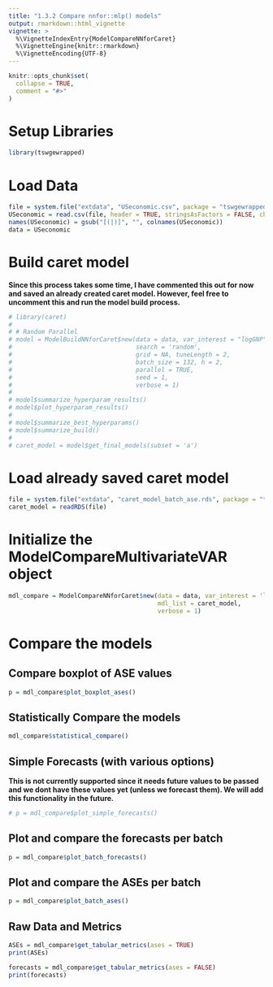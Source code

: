 ```yaml
---
title: "1.3.2 Compare nnfor::mlp() models"
output: rmarkdown::html_vignette
vignette: >
  %\VignetteIndexEntry{ModelCompareNNforCaret}
  %\VignetteEngine{knitr::rmarkdown}
  %\VignetteEncoding{UTF-8}
---
```


```r
knitr::opts_chunk$set(
  collapse = TRUE,
  comment = "#>"
)
```

# Setup Libraries
```r
library(tswgewrapped)
```

# Load Data
```r
file = system.file("extdata", "USeconomic.csv", package = "tswgewrapped", mustWork = TRUE)
USeconomic = read.csv(file, header = TRUE, stringsAsFactors = FALSE, check.names = FALSE)
names(USeconomic) = gsub("[(|)]", "", colnames(USeconomic))
data = USeconomic
```

# Build caret model

**Since this process takes some time, I have commented this out for now and saved an already created caret model. However, feel free to uncomment this and run the model build process.**

```r
# library(caret)
# 
# # Random Parallel
# model = ModelBuildNNforCaret$new(data = data, var_interest = "logGNP", m = 2,
#                                  search = 'random',
#                                  grid = NA, tuneLength = 2,
#                                  batch_size = 132, h = 2,
#                                  parallel = TRUE,
#                                  seed = 1,
#                                  verbose = 1)
# 
# model$summarize_hyperparam_results()
# model$plot_hyperparam_results()
# 
# model$summarize_best_hyperparams()
# model$summarize_build()
# 
# caret_model = model$get_final_models(subset = 'a')
```


# Load already saved caret model
```r
file = system.file("extdata", "caret_model_batch_ase.rds", package = "tswgewrapped", mustWork = TRUE)
caret_model = readRDS(file)
```

# Initialize the ModelCompareMultivariateVAR object

```r
mdl_compare = ModelCompareNNforCaret$new(data = data, var_interest = 'logGNP',
                                         mdl_list = caret_model,
                                         verbose = 1)
```

# Compare the models

## Compare boxplot of ASE values
```r
p = mdl_compare$plot_boxplot_ases()
```

## Statistically Compare the models
```r
mdl_compare$statistical_compare()  
```

## Simple Forecasts (with various options)

**This is not currently supported since it needs future values to be passed and we dont have these values yet (unless we forecast them). We will add this functionality in the future.**

```r
# p = mdl_compare$plot_simple_forecasts()
```

## Plot and compare the forecasts per batch
```r
p = mdl_compare$plot_batch_forecasts()
```

## Plot and compare the ASEs per batch
```r
p = mdl_compare$plot_batch_ases() 
```

## Raw Data and Metrics
```r
ASEs = mdl_compare$get_tabular_metrics(ases = TRUE)
print(ASEs)
```

```r
forecasts = mdl_compare$get_tabular_metrics(ases = FALSE)
print(forecasts)
```

